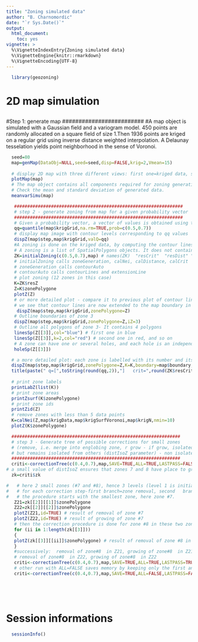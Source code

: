 ```yaml
---
title: "Zoning simulated data"
author: "B. Charnomordic"
date: "`r Sys.Date()`"
output:
  html_document:
    toc: yes
vignette: >
  %\VignetteIndexEntry{Zoning simulated data}
  %\VignetteEngine{knitr::rmarkdown}
  %\VignetteEncoding{UTF-8}
---
```


```r
  library(geozoning)
```


# 2D map simulation 
## 
#########################
#Step 1: generate map 
#########################
#A map object is simulated with a Gaussian field and a variogram model. 450 points are randomly allocated on a square field of size 1.Then 1936 points are kriged on a regular grid using inverse distance weighted interpolation. A Delaunay tesselation yields point neighborhood in the sense of Voronoi.

```r
  seed=80
  map=genMap(DataObj=NULL,seed=seed,disp=FALSE,krig=2,Vmean=15)
  
  # display 2D map with three different views: first one=kriged data, second one=contour lines, third one=raw data.
  plotMap(map)
  # The map object contains all components required for zoning generation, evaluation and visualization. The data-related components include the kriged data, grid resolution, size in each dimension and map boundary. Kriged data are available as a SpatialPointsDataFrame object, as well as a matrix object directly usable by image functions. rawData are stored as well in the map object, for traceability purposes. The neighborhood-related components include the list of neighbor point indices for each kriged data point, as well as the areas of Voronoi polygons associated to all points. Finally the variogram-related components include the VGM model used to simulate the field, as well as the equivalent RandomFields model.
  # Check the mean and standard deviation of generated data.
  meanvarSimu(map)
```

```r
   ################################################################
   # step 2 - generate zoning from map for a given probability vector 
   ################################################################
   # Given a probability vector, a vector of values is obtained using the quantile function.
   qq=quantile(map$krigGrid,na.rm=TRUE,prob=c(0.5,0.7))
   # display map image with contour levels corresponding to qq values
   dispZ(map$step,map$krigGrid,valQ=qq)
   #A zoning is done on the kriged data, by computing the contour lines corresponding to the vector of values given by the probability vector, trimming them to the map boundary and defining zones corresponding to the closed contour lines.
   # A zoning is a list of SpatialPolygons objects. It does not contain data, only polygon geometry.
   ZK=initialZoning(c(0.5,0.7),map) # names(ZK)  "resCrit"  "resDist" "resZ" "cL" "qProb"
   # initialZoning calls zoneGeneration, calNei, calDistance, calCrit
   # zoneGeneration calls contourAuto
   # contourAuto calls contourLines and extensionLine 
   # plot zoning (12 zones in this case)
   K=ZK$resZ
   Z=K$zonePolygone
   plotZ(Z)
   # or more detailed plot - compare it to previous plot of contour lines
   # we see that contour lines are now extended to the map boundary in order to close zones and that contour lines impossible to close or yielding zones with 0 or 1 point are removed. 
    dispZ(map$step,map$krigGrid,zonePolygone=Z)
   # Outline boundaries of zone 3
   dispZ(map$step,map$krigGrid,zonePolygone=Z,iZ=3)
   # Outline all polygons of zone 3- It contains 4 polygons
   linesSp(Z[[3]],col="blue") # first one in blue
   linesSp(Z[[3]],k=2,col="red") # second one in red, and so on
   # A zone can have one or several holes, and each hole is an independent zone.zone 3 has 3 holes (zones 9, 10, 11). Due to its shape and to the common borders with the map boundary, zone 12 is not a hole in zone 3.
   holeSp(Z[[3]])
```

```r
  # a more detailed plot: each zone is labelled with its number and its mean value
  dispZ(map$step,map$krigGrid,zonePolygone=Z,K=K,boundary=map$boundary,nbLvl=0,id=FALSE,mu=2) 
  title(paste(" q=[",toString(round(qq,2)),"]   crit=",round(ZK$resCrit,2),sep="")) # add quantile values and criterion value for Z.
  
  # print zone labels
  printLabZ(list(K))
  # print zone areas
  printZsurf(K$zonePolygone)
  # print zone ids
  printZid(Z)
  # remove zones with less than 5 data points
  K=calNei(Z,map$krigData,map$krigSurfVoronoi,map$krigN,nmin=10)
  plotZ(K$zonePolygone)

```

```r
  ################################################################
  # step 3 - Generate tree of possible corrections for small zones 
  # (remove, i.e. merge into englobing zone, r grow - if grow, isolated zone -> grows bigger   
  # but remains isolated from others (distIsoZ parameter) - non isolated zone -> joins closest zone with same labels
  ################################################################
  criti<-correctionTree(c(0.4,0.7),map,SAVE=TRUE,ALL=TRUE,LASTPASS=FALSE,distIsoZ=0.001)#save all branches resulting from correction steps
# a small value of distIsoZ ensures that zones 7 and 8 have place to grow.
  zk=criti$zk

#   # here 2 small zones (#7 and #8), hence 3 levels (level 1 is initial zoning, level 2 has 2 branches, level 3 has 4 branches.
#   # for each correction step-first branch=zone removal, second   branch=zone junction, 
#   # the procedure starts with the smallest zone, here zone #7.
   Z21=zk[[2]][[1]]$zonePolygone
   Z22=zk[[2]][[2]]$zonePolygone
   plotZ(Z21,id=TRUE) # result of removal of zone #7
   plotZ(Z22,id=TRUE) # result of growing of zone #7
   # then the correction procedure is done for zone #8 in these two zonings
   for (ii in 1:length(zk[[3]]))
   {
   plotZ(zk[[3]][[ii]]$zonePolygone) # result of removal of zone #8 in Z21
   }
   #successively:  removal of zone#8  in Z21, growing of zone#8  in Z21
   # removal of zone#8  in Z22, growing of zone#8  in Z22
   criti<-correctionTree(c(0.4,0.7),map,SAVE=TRUE,ALL=TRUE,LASTPASS=TRUE,distIsoZ=0.001)#other try with LASTPASS=TRUE removes at last step the zones that are still too small after all successive corrections
   # other run with ALL=FALSE saves memory by keeping only the first and the last levels
   criti<-correctionTree(c(0.4,0.7),map,SAVE=TRUE,ALL=FALSE,LASTPASS=FALSE,distIsoZ=0.001)



   
```


# Session informations
```r
  sessionInfo()
```

